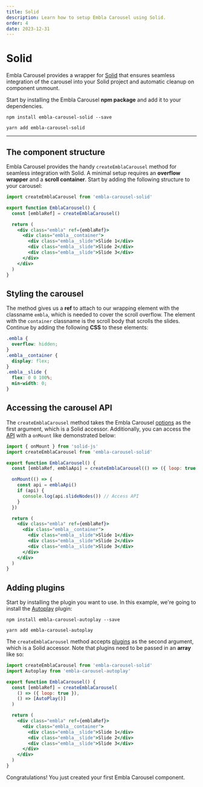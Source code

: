 ```yaml
---
title: Solid
description: Learn how to setup Embla Carousel using Solid.
order: 4
date: 2023-12-31
---
```



# Solid

Embla Carousel provides a wrapper for [Solid](https://www.solidjs.com/) that ensures seamless integration of the carousel into your Solid project and automatic cleanup on component unmount.

Start by installing the Embla Carousel **npm package** and add it to your dependencies.

<Tabs groupId={TABS_PACKAGE_MANAGER.GROUP_ID}>
  <TabsItem tab={TABS_PACKAGE_MANAGER.TABS.NPM}>

```shell
npm install embla-carousel-solid --save
```

  </TabsItem>
  <TabsItem tab={TABS_PACKAGE_MANAGER.TABS.YARN}>

```shell
yarn add embla-carousel-solid
```

  </TabsItem>
</Tabs>

---

## The component structure

Embla Carousel provides the handy `createEmblaCarousel` method for seamless integration with Solid. A minimal setup requires an **overflow wrapper** and a **scroll container**. Start by adding the following structure to your carousel:

```jsx
import createEmblaCarousel from 'embla-carousel-solid'

export function EmblaCarousel() {
  const [emblaRef] = createEmblaCarousel()

  return (
    <div class="embla" ref={emblaRef}>
      <div class="embla__container">
        <div class="embla__slide">Slide 1</div>
        <div class="embla__slide">Slide 2</div>
        <div class="embla__slide">Slide 3</div>
      </div>
    </div>
  )
}
```

## Styling the carousel

The method gives us a **ref** to attach to our wrapping element with the classname `embla`, which is needed to cover the scroll overflow. The element with the `container` classname is the scroll body that scrolls the slides. Continue by adding the following **CSS** to these elements:

```css
.embla {
  overflow: hidden;
}
.embla__container {
  display: flex;
}
.embla__slide {
  flex: 0 0 100%;
  min-width: 0;
}
```

## Accessing the carousel API

The `createEmblaCarousel` method takes the Embla Carousel [options](/api/options/) as the first argument, which is a Solid accessor. Additionally, you can access the [API](/api/) with a `onMount` like demonstrated below:

```jsx highlight={5,7-12}
import { onMount } from 'solid-js'
import createEmblaCarousel from 'embla-carousel-solid'

export function EmblaCarousel() {
  const [emblaRef, emblaApi] = createEmblaCarousel(() => ({ loop: true }))

  onMount(() => {
    const api = emblaApi()
    if (api) {
      console.log(api.slideNodes()) // Access API
    }
  })

  return (
    <div class="embla" ref={emblaRef}>
      <div class="embla__container">
        <div class="embla__slide">Slide 1</div>
        <div class="embla__slide">Slide 2</div>
        <div class="embla__slide">Slide 3</div>
      </div>
    </div>
  )
}
```

## Adding plugins

Start by installing the plugin you want to use. In this example, we're going to install the [Autoplay](/plugins/autoplay/) plugin:

<Tabs groupId={TABS_PACKAGE_MANAGER.GROUP_ID}>
  <TabsItem tab={TABS_PACKAGE_MANAGER.TABS.NPM}>

```shell
npm install embla-carousel-autoplay --save
```

  </TabsItem>
  <TabsItem tab={TABS_PACKAGE_MANAGER.TABS.YARN}>

```shell
yarn add embla-carousel-autoplay
```

  </TabsItem>
</Tabs>

The `createEmblaCarousel` method accepts [plugins](/plugins/) as the second argument, which is a Solid accessor. Note that plugins need to be passed in an **array** like so:

```jsx highlight={2,7}
import createEmblaCarousel from 'embla-carousel-solid'
import Autoplay from 'embla-carousel-autoplay'

export function EmblaCarousel() {
  const [emblaRef] = createEmblaCarousel(
    () => ({ loop: true }),
    () => [AutoPlay()]
  )

  return (
    <div class="embla" ref={emblaRef}>
      <div class="embla__container">
        <div class="embla__slide">Slide 1</div>
        <div class="embla__slide">Slide 2</div>
        <div class="embla__slide">Slide 3</div>
      </div>
    </div>
  )
}
```

Congratulations! You just created your first Embla Carousel component.

